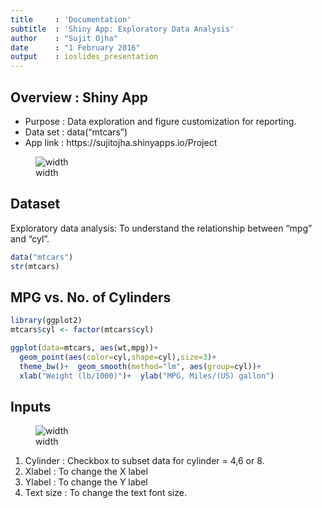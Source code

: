 ```yaml
---
title     : 'Documentation'
subtitle  : 'Shiny App: Exploratory Data Analysis'
author    : "Sujit Ojha"
date      : "1 February 2016"
output    : ioslides_presentation
---
```


## Overview : Shiny App

- Purpose  : Data exploration and figure customization for reporting.
- Data set : data("mtcars")
- App link : https://sujitojha.shinyapps.io/Project


![width](App_snapshot.png)

## Dataset 

Exploratory data analysis: To understand the relationship between "mpg" and "cyl".

```r
data("mtcars")
str(mtcars)
```

## MPG vs. No. of Cylinders

```r
library(ggplot2)
mtcars$cyl <- factor(mtcars$cyl)
```
```r
ggplot(data=mtcars, aes(wt,mpg))+
  geom_point(aes(color=cyl,shape=cyl),size=3)+
  theme_bw()+  geom_smooth(method="lm", aes(group=cyl))+
  xlab("Weight (lb/1000)")+  ylab("MPG, Miles/(US) gallon")
```

## Inputs

![width](App_snapshot.png)

1. Cylinder  : Checkbox to subset data for cylinder = 4,6 or 8.
2. Xlabel    : To change the X label
3. Ylabel    : To change the Y label
4. Text size : To change the text font size.

